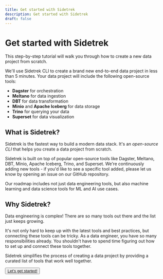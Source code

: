 ```yaml
---
title: Get started with Sidetrek
description: Get started with Sidetrek
draft: false
---
```


# Get started with Sidetrek

<SubH1>This step-by-step tutorial will walk you through how to create a new data project from scratch.</SubH1>

We'll use Sidetrek CLI to create a brand new end-to-end data project in less than 5 minutes. Your data project will include the following open-source tools:
- **Dagster** for orchestration
- **Meltano** for data ingestion
- **DBT** for data transformation
- **Minio** and **Apache Iceberg** for data storage
- **Trino** for querying your data
- **Superset** for data visualization

## What is Sidetrek?

Sidetrek is the fastest way to build a modern data stack. It's an *open-source CLI* that helps you create a data project from scratch. 

Sidetrek is built on top of popular open-source tools like Dagster, Meltano, DBT, Minio, Apache Iceberg, Trino, and Superset. We're continuously adding new tools - if you'd like to see a specific tool added, please let us know by opening an issue on our GitHub repository. 

Our roadmap includes not just data engineering tools, but also machine learning and data science tools for ML and AI use cases.

## Why Sidetrek?

Data engineering is complex! There are so many tools out there and the list just keeps growing. 

It's not only hard to keep up with the latest tools and best practices, but connecting these tools can be tricky. As a data engineer, you have so many responsibilities already. You shouldn't have to spend time figuring out how to set up and connect these tools together. 

Sidetrek simplifies the process of creating a data project by providing a curated list of tools that work well together.

<Button><a href="/get-started/step-1-install-sidetrek">Let's get started!</a></Button>

